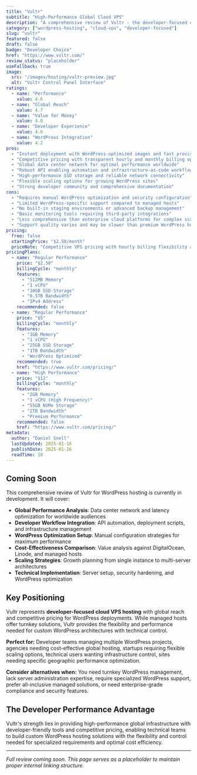 ```yaml
---
title: "Vultr"
subtitle: "High-Performance Global Cloud VPS"
description: "A comprehensive review of Vultr - the developer-focused cloud VPS provider offering high-performance instances, global data centers, and competitive pricing for scalable WordPress hosting with instant deployment."
category: ["wordpress-hosting", "cloud-vps", "developer-focused"]
slug: "vultr"
featured: false
draft: false
badge: "Developer Choice"
href: "https://www.vultr.com/"
review_status: "placeholder"
useFallback: true
image:
  src: "/images/hosting/vultr-preview.jpg"
  alt: "Vultr Control Panel Interface"
ratings:
  - name: "Performance"
    value: 4.6
  - name: "Global Reach"
    value: 4.7
  - name: "Value for Money"
    value: 4.8
  - name: "Developer Experience"
    value: 4.6
  - name: "WordPress Integration"
    value: 4.2
pros:
  - "Instant deployment with WordPress-optimized images and fast provisioning"
  - "Competitive pricing with transparent hourly and monthly billing options"
  - "Global data center network for optimal performance worldwide"
  - "Robust API enabling automation and infrastructure-as-code workflows"
  - "High-performance SSD storage and reliable network connectivity"
  - "Flexible scaling options for growing WordPress sites"
  - "Strong developer community and comprehensive documentation"
cons:
  - "Requires manual WordPress optimization and security configuration"
  - "Limited WordPress-specific support compared to managed hosts"
  - "No built-in staging environments or advanced backup management"
  - "Basic monitoring tools requiring third-party integrations"
  - "Less comprehensive than enterprise cloud platforms for complex scaling"
  - "Support quality varies and may be slower than premium WordPress hosts"
pricing:
  free: false
  startingPrice: "$2.50/month"
  priceNote: "Competitive VPS pricing with hourly billing flexibility and no hidden fees"
pricingPlans:
  - name: "Regular Performance"
    price: "$2.50"
    billingCycle: "monthly"
    features:
      - "512MB Memory"
      - "1 vCPU"
      - "10GB SSD Storage"
      - "0.5TB Bandwidth"
      - "IPv4 Address"
    recommended: false
  - name: "Regular Performance"
    price: "$5"
    billingCycle: "monthly"
    features:
      - "1GB Memory"
      - "1 vCPU"
      - "25GB SSD Storage"
      - "1TB Bandwidth"
      - "WordPress Optimized"
    recommended: true
    href: "https://www.vultr.com/pricing/"
  - name: "High Performance"
    price: "$12"
    billingCycle: "monthly"
    features:
      - "2GB Memory"
      - "1 vCPU (High Frequency)"
      - "55GB NVMe Storage"
      - "2TB Bandwidth"
      - "Premium Performance"
    recommended: false
    href: "https://www.vultr.com/pricing/"
metadata:
  author: "Daniel Snell"
  lastUpdated: 2025-01-16
  publishDate: 2025-01-16
  readTime: 10
---
```


## Coming Soon

This comprehensive review of Vultr for WordPress hosting is currently in development. It will cover:

- **Global Performance Analysis**: Data center network and latency optimization for worldwide audiences
- **Developer Workflow Integration**: API automation, deployment scripts, and infrastructure management
- **WordPress Optimization Setup**: Manual configuration strategies for maximum performance
- **Cost-Effectiveness Comparison**: Value analysis against DigitalOcean, Linode, and managed hosts
- **Scaling Strategies**: Growth planning from single instance to multi-server architectures
- **Technical Implementation**: Server setup, security hardening, and WordPress optimization

## Key Positioning

Vultr represents **developer-focused cloud VPS hosting** with global reach and competitive pricing for WordPress deployments. While managed hosts offer turnkey solutions, Vultr provides the flexibility and performance needed for custom WordPress architectures with technical control.

**Perfect for:** Developer teams managing multiple WordPress projects, agencies needing cost-effective global hosting, startups requiring flexible scaling options, technical users wanting infrastructure control, sites needing specific geographic performance optimization.

**Consider alternatives when:** You need turnkey WordPress management, lack server administration expertise, require specialized WordPress support, prefer all-inclusive managed solutions, or need enterprise-grade compliance and security features.

## The Developer Performance Advantage

Vultr's strength lies in providing high-performance global infrastructure with developer-friendly tools and competitive pricing, enabling technical teams to build custom WordPress hosting solutions with the flexibility and control needed for specialized requirements and optimal cost efficiency.

---

*Full review coming soon. This page serves as a placeholder to maintain proper internal linking structure.*